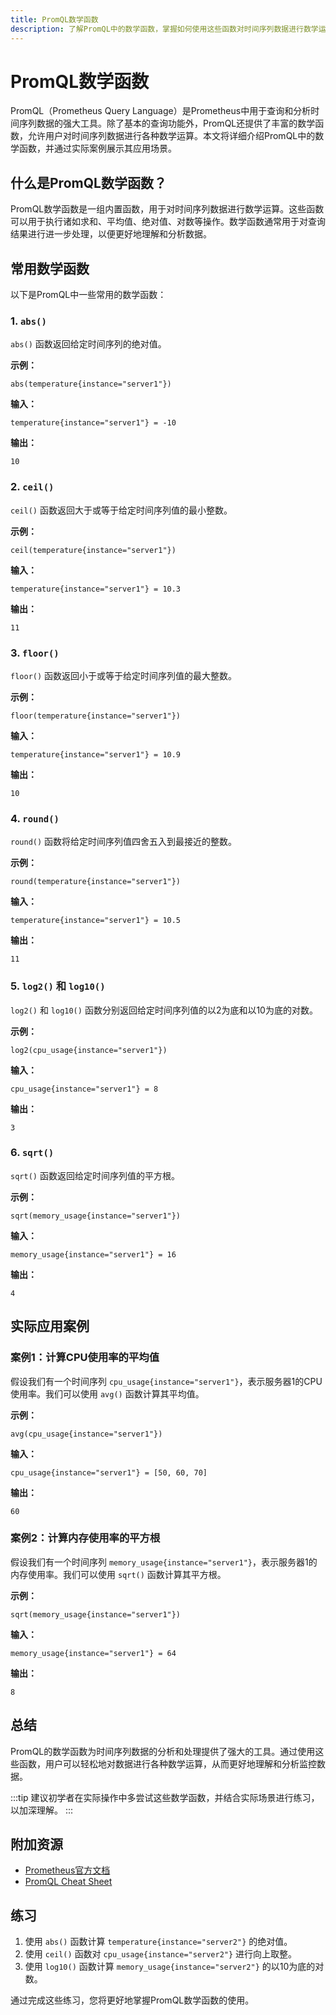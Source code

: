 ```yaml
---
title: PromQL数学函数
description: 了解PromQL中的数学函数，掌握如何使用这些函数对时间序列数据进行数学运算。
---
```


# PromQL数学函数

PromQL（Prometheus Query Language）是Prometheus中用于查询和分析时间序列数据的强大工具。除了基本的查询功能外，PromQL还提供了丰富的数学函数，允许用户对时间序列数据进行各种数学运算。本文将详细介绍PromQL中的数学函数，并通过实际案例展示其应用场景。

## 什么是PromQL数学函数？

PromQL数学函数是一组内置函数，用于对时间序列数据进行数学运算。这些函数可以用于执行诸如求和、平均值、绝对值、对数等操作。数学函数通常用于对查询结果进行进一步处理，以便更好地理解和分析数据。

## 常用数学函数

以下是PromQL中一些常用的数学函数：

### 1. `abs()`

`abs()` 函数返回给定时间序列的绝对值。

**示例：**
```promql
abs(temperature{instance="server1"})
```

**输入：**
```
temperature{instance="server1"} = -10
```

**输出：**
```
10
```

### 2. `ceil()`

`ceil()` 函数返回大于或等于给定时间序列值的最小整数。

**示例：**
```promql
ceil(temperature{instance="server1"})
```

**输入：**
```
temperature{instance="server1"} = 10.3
```

**输出：**
```
11
```

### 3. `floor()`

`floor()` 函数返回小于或等于给定时间序列值的最大整数。

**示例：**
```promql
floor(temperature{instance="server1"})
```

**输入：**
```
temperature{instance="server1"} = 10.9
```

**输出：**
```
10
```

### 4. `round()`

`round()` 函数将给定时间序列值四舍五入到最接近的整数。

**示例：**
```promql
round(temperature{instance="server1"})
```

**输入：**
```
temperature{instance="server1"} = 10.5
```

**输出：**
```
11
```

### 5. `log2()` 和 `log10()`

`log2()` 和 `log10()` 函数分别返回给定时间序列值的以2为底和以10为底的对数。

**示例：**
```promql
log2(cpu_usage{instance="server1"})
```

**输入：**
```
cpu_usage{instance="server1"} = 8
```

**输出：**
```
3
```

### 6. `sqrt()`

`sqrt()` 函数返回给定时间序列值的平方根。

**示例：**
```promql
sqrt(memory_usage{instance="server1"})
```

**输入：**
```
memory_usage{instance="server1"} = 16
```

**输出：**
```
4
```

## 实际应用案例

### 案例1：计算CPU使用率的平均值

假设我们有一个时间序列 `cpu_usage{instance="server1"}`，表示服务器1的CPU使用率。我们可以使用 `avg()` 函数计算其平均值。

**示例：**
```promql
avg(cpu_usage{instance="server1"})
```

**输入：**
```
cpu_usage{instance="server1"} = [50, 60, 70]
```

**输出：**
```
60
```

### 案例2：计算内存使用率的平方根

假设我们有一个时间序列 `memory_usage{instance="server1"}`，表示服务器1的内存使用率。我们可以使用 `sqrt()` 函数计算其平方根。

**示例：**
```promql
sqrt(memory_usage{instance="server1"})
```

**输入：**
```
memory_usage{instance="server1"} = 64
```

**输出：**
```
8
```

## 总结

PromQL的数学函数为时间序列数据的分析和处理提供了强大的工具。通过使用这些函数，用户可以轻松地对数据进行各种数学运算，从而更好地理解和分析监控数据。

:::tip
建议初学者在实际操作中多尝试这些数学函数，并结合实际场景进行练习，以加深理解。
:::

## 附加资源

- [Prometheus官方文档](https://prometheus.io/docs/prometheus/latest/querying/functions/)
- [PromQL Cheat Sheet](https://prometheus.io/docs/prometheus/latest/querying/examples/)

## 练习

1. 使用 `abs()` 函数计算 `temperature{instance="server2"}` 的绝对值。
2. 使用 `ceil()` 函数对 `cpu_usage{instance="server2"}` 进行向上取整。
3. 使用 `log10()` 函数计算 `memory_usage{instance="server2"}` 的以10为底的对数。

通过完成这些练习，您将更好地掌握PromQL数学函数的使用。